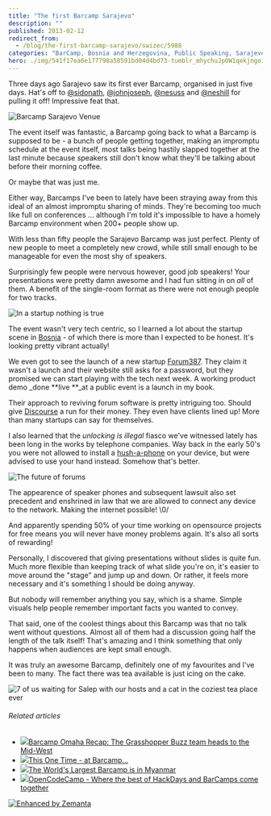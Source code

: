 ```yaml
---
title: "The first Barcamp Sarajevo"
description: ""
published: 2013-02-12
redirect_from:
  - /blog/the-first-barcamp-sarajevo/swizec/5988
categories: "BarCamp, Bosnia and Herzegovina, Public Speaking, Sarajevo, Travel + Events"
hero: ./img/541f17ea6e177798a58591bd04d4bd73-tumblr_mhychuJpOW1qekjngo1_500.jpg
---
```


Three days ago Sarajevo saw its first ever Barcamp, organised in just five days. Hat's off to [@sidonath](http://twitter.com/sidonath), [@johnjoseph](http://twitter.com/johnjoseph), [@nesuss](http://twitter.com/nesuss) and [@neshill](http://twitter.com/neshill) for pulling it off! Impressive feat that.

![Barcamp Sarajevo Venue](./img/541f17ea6e177798a58591bd04d4bd73-tumblr_mhychuJpOW1qekjngo1_500.jpg "Barcamp Sarajevo Venue")

The event itself was fantastic, a Barcamp going back to what a Barcamp is supposed to be - a bunch of people getting together, making an impromptu schedule at the event itself, most talks being hastily slapped together at the last minute because speakers still don't know what they'll be talking about before their morning coffee.

Or maybe that was just me.

Either way, Barcamps I've been to lately have been straying away from this ideal of an almost impromptu sharing of minds. They're becoming too much like full on conferences ... although I'm told it's impossible to have a homely Barcamp environment when 200+ people show up.

With less than fifty people the Sarajevo Barcamp was just perfect. Plenty of new people to meet a completely new crowd, while still small enough to be manageable for even the most shy of speakers.

Surprisingly few people were nervous however, good job speakers! Your presentations were pretty damn awesome and I had fun sitting in on _all_ of them. A benefit of the single-room format as there were not enough people for two tracks.

![In a startup nothing is true](./img/52c3554f3103442d159821cafc2382b8-tumblr_mhy9czwF1N1qekjngo1_500.jpg "In a startup nothing is true")

The event wasn't very tech centric, so I learned a lot about the startup scene in [Bosnia](<http://maps.google.com/maps?ll=43.8666666667,18.4166666667&spn=10.0,10.0&q=43.8666666667,18.4166666667 (Bosnia%20and%20Herzegovina)&t=h> "Bosnia and Herzegovina") - of which there is more than I expected to be honest. It's looking pretty vibrant actually!

We even got to see the launch of a new startup [Forum387](http://forum387.com). They claim it wasn't a launch and their website still asks for a password, but they promised we can start playing with the tech next week. A working product demo \_done **live **\_at a public event is a launch in my book.

Their approach to reviving forum software is pretty intriguing too. Should give [Discourse](http://www.discourse.org/) a run for their money. They even have clients lined up! More than many startups can say for themselves.

I also learned that the _unlocking is illegal_ fiasco we've witnessed lately has been long in the works by telephone companies. Way back in the early 50's you were not allowed to install a [hush-a-phone](http://en.wikipedia.org/wiki/Hush-A-Phone_v._United_States "Hush-A-Phone v. United States") on your device, but were advised to use your hand instead. Somehow that's better.

![The future of forums](./img/0b2b3e70a8ab79674e2259b602f92c1f-tumblr_mhymcwSjqc1qekjngo1_500.jpg "The future of forums")

The appearence of speaker phones and subsequent lawsuit also set precedent and enshrined in law that we are allowed to connect any device to the network. Making the internet possible! \\0/

And apparently spending 50% of your time working on opensource projects for free means you will never have money problems again. It's also all sorts of rewarding!

Personally, I discovered that giving presentations without slides is quite fun. Much more flexible than keeping track of what slide you're on, it's easier to move around the "stage" and jump up and down. Or rather, it feels more necessary and it's something I should be doing anyway.

But nobody will remember anything you say, which is a shame. Simple visuals help people remember important facts you wanted to convey.

That said, one of the coolest things about this Barcamp was that no talk went without questions. Almost all of them had a discussion going half the length of the talk itself! That's amazing and I think something that only happens when audiences are kept small enough.

It was truly an awesome Barcamp, definitely one of my favourites and I've been to many. The fact there was tea available is just icing on the cake.

![7 of us waiting for Salep with our hosts and a cat in the coziest tea place ever](./img/ff3b2a065ee412e71c20ab0edc04247c-tumblr_mi06rmSa0C1qekjngo1_500.jpg "7 of us waiting for Salep with our hosts and a cat in the coziest tea place ever")![]()

###### Related articles

- [![](http://i.zemanta.com/noimg_23_80_80.jpg)](http://grasshopper.com/blog/2010/11/barcamp-omaha-recap-the-grasshopper-buzz-team-heads-to-the-mid-west/)[Barcamp Omaha Recap: The Grasshopper Buzz team heads to the Mid-West](http://grasshopper.com/blog/2010/11/barcamp-omaha-recap-the-grasshopper-buzz-team-heads-to-the-mid-west/)
- [![](http://i.zemanta.com/noimg_59_80_80.jpg)](http://grasshopper.com/blog/2011/03/this-one-time-%e2%80%93-at-barcamp%e2%80%a6/)[This One Time - at Barcamp...](http://grasshopper.com/blog/2011/03/this-one-time-%e2%80%93-at-barcamp%e2%80%a6/)
- [![](http://i.zemanta.com/141441120_80_80.jpg)](http://www.techinasia.com/worlds-largest-barcamp-myanmar/)[The World's Largest Barcamp is in Myanmar](http://www.techinasia.com/worlds-largest-barcamp-myanmar/)
- [![](http://i.zemanta.com/noimg_73_80_80.jpg)](http://cristianobetta.com/blog/2012/05/08/opencodecamp-where-the-best-of-hackdays-and-barcamps-come-together/)[OpenCodeCamp - Where the best of HackDays and BarCamps come together](http://cristianobetta.com/blog/2012/05/08/opencodecamp-where-the-best-of-hackdays-and-barcamps-come-together/)

[![Enhanced by Zemanta](http://img.zemanta.com/zemified_e.png?x-id=436cad91-c844-41eb-bac8-9f851b8dc472)](http://www.zemanta.com/?px "Enhanced by Zemanta")
